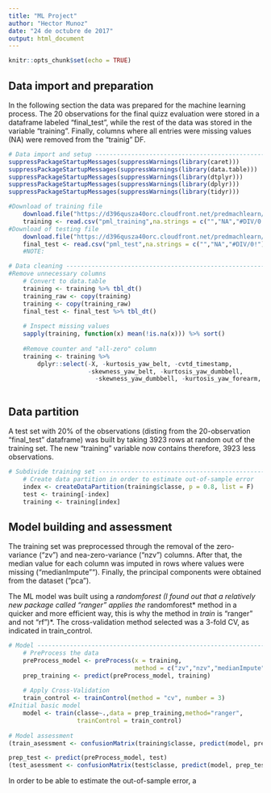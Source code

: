 ```yaml
---
title: "ML Project"
author: "Hector Munoz"
date: "24 de octubre de 2017"
output: html_document
---
```


```r
knitr::opts_chunk$set(echo = TRUE)
```

## Data import and preparation
In the following section the data was prepared for the machine learning process. The 20 observations for the final quizz evaluation were stored in a dataframe labeled "final_test", while the rest of  the data was stored in the variable "training". Finally, columns where all entries were missing values (NA) were removed from the "trainig" DF. 
```r
# Data import and setup ---------------------------------------------------
suppressPackageStartupMessages(suppressWarnings(library(caret))) 
suppressPackageStartupMessages(suppressWarnings(library(data.table))) 
suppressPackageStartupMessages(suppressWarnings(library(dtplyr))) 
suppressPackageStartupMessages(suppressWarnings(library(dplyr))) 
suppressPackageStartupMessages(suppressWarnings(library(tidyr))) 

#Download of training file
    download.file("https://d396qusza40orc.cloudfront.net/predmachlearn/pml-training.csv","pml_training")
    training <- read.csv("pml_training",na.strings = c("","NA","#DIV/0!"))
#Download of testing file
    download.file("https://d396qusza40orc.cloudfront.net/predmachlearn/pml-testing.csv","pml_test")
    final_test <- read.csv("pml_test",na.strings = c("","NA","#DIV/0!"))
    #NOTE: 

# Data cleaning -----------------------------------------------------------
#Remove unnecessary columns
    # Convert to data.table
    training <- training %>% tbl_dt()
    training_raw <- copy(training)
    training <- copy(training_raw)
    final_test <- final_test %>% tbl_dt()
    
    # Inspect missing values
    sapply(training, function(x) mean(!is.na(x))) %>% sort()
    
    #Remove counter and "all-zero" column
    training <- training %>% 
        dplyr::select(-X, -kurtosis_yaw_belt, -cvtd_timestamp,
                      -skewness_yaw_belt, -kurtosis_yaw_dumbbell,
                        -skewness_yaw_dumbbell, -kurtosis_yaw_forearm, -skewness_yaw_forearm)
    

```

## Data partition
A test set with 20% of the observations (disting from the 20-observation "final_test" dataframe) was built by taking 3923 rows at random out of the training set. The new "training" variable now contains therefore, 3923 less observations. 
```r
# Subdivide training set ------------------------------------------------
    # Create data partition in order to estimate out-of-sample error
    index <- createDataPartition(training$classe, p = 0.8, list = F)
    test <- training[-index]
    training <- training[index]
```

## Model building and assessment
The training set was preprocessed through the removal of the zero-variance ("zv") and nea-zero-variance ("nzv") columns. After that, the median value for each column was imputed in rows where values were missing ("medianImpute""). Finally, the principal components were obtained from the dataset ("pca").  

The ML model was built using a *randomforest* *(I found out that a relatively new package called "ranger" applies the *randomforest* method in a quicker and more efficient way, this is why the method in *train* is "ranger" and not "rf")*. The cross-validation method selected was a 3-fold CV, as indicated in train_control. 
```r
# Model -------------------------------------------------------------------
    # PreProcess the data
    preProcess_model <- preProcess(x = training, 
                                   method = c("zv","nzv","medianImpute", "pca"))
    prep_training <- predict(preProcess_model, training)    
    
    # Apply Cross-Validation
    train_control <- trainControl(method = "cv", number = 3)
#Initial basic model
    model <- train(classe~.,data = prep_training,method="ranger", 
                   trainControl = train_control)
    
# Model assessment
(train_asessment <- confusionMatrix(training$classe, predict(model, prep_training)))

prep_test <- predict(preProcess_model, test)
(test_asessment <- confusionMatrix(test$classe, predict(model, prep_test)))
```



In order to be able to estimate the out-of-sample error, a 

